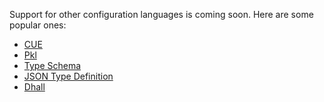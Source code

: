 Support for other configuration languages is coming soon. Here are some popular ones:
- [CUE](https://cuelang.org/)
- [Pkl](https://pkl-lang.org/index.html)
- [Type Schema](https://typeschema.org/)
- [JSON Type Definition](https://jsontypedef.com/)
- [Dhall](https://dhall-lang.org/)